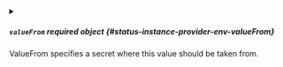 

<PartialValue />



<details className="config-field" data-expandable="true">
<summary>

##### `valueFrom` <span className="config-field-required" data-required="false">required</span> <span className="config-field-type">object</span> <span className="config-field-default"></span> <span className="config-field-enum"></span> {#status-instance-provider-env-valueFrom}

ValueFrom specifies a secret where this value should be taken from.

</summary>

<PartialValueFromreference />


</details>
